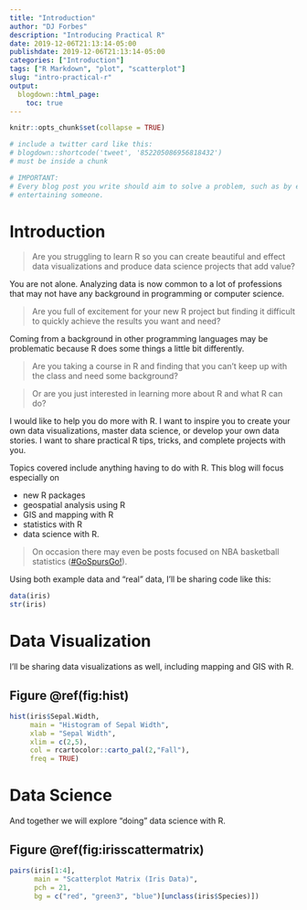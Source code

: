 ```yaml
---
title: "Introduction"
author: "DJ Forbes"
description: "Introducing Practical R"
date: 2019-12-06T21:13:14-05:00
publishdate: 2019-12-06T21:13:14-05:00
categories: ["Introduction"]
tags: ["R Markdown", "plot", "scatterplot"]
slug: "intro-practical-r"
output:
  blogdown::html_page:
    toc: true
---
```


```r
knitr::opts_chunk$set(collapse = TRUE)

# include a twitter card like this:
# blogdown::shortcode('tweet', '852205086956818432')
# must be inside a chunk

# IMPORTANT:
# Every blog post you write should aim to solve a problem, such as by educating, informing, or 
# entertaining someone.

```

# Introduction

> Are you struggling to learn R so you can create beautiful and effect data visualizations and produce data science projects that add value?  

You are not alone.  Analyzing data is now common to a lot of professions that may not have any background in programming or computer science.  

> Are you full of excitement for your new R project but finding it difficult to quickly achieve the results you want and need?

Coming from a background in other programming languages may be problematic because R does some things a little bit differently.  

> Are you taking a course in R and finding that you can't keep up with the class and need some background?

> Or are you just interested in learning more about R and what R can do?

I would like to help you do more with R.  I want to inspire you to create your own data visualizations, master data science, or develop your own data stories.  I want to share practical R tips, tricks, and complete projects with you.  

Topics covered include anything having to do with R.  This blog will focus especially on 

* new R packages
* geospatial analysis using R
* GIS and mapping with R
* statistics with R
* data science with R. 

> On occasion there may even be posts focused on NBA basketball statistics ([#GoSpursGo!](https://www.nba.com/spurs/){target="_blank"}).

Using both example data and "real" data, I’ll be sharing code like this:

```r
data(iris)
str(iris)

```

# Data Visualization

I’ll be sharing data visualizations as well, including mapping and GIS with R.  

## Figure \@ref(fig:hist)

```r
hist(iris$Sepal.Width, 
     main = "Histogram of Sepal Width", 
     xlab = "Sepal Width", 
     xlim = c(2,5), 
     col = rcartocolor::carto_pal(2,"Fall"),
     freq = TRUE)
```

# Data Science

And together we will explore "doing" data science with R.  

## Figure \@ref(fig:irisscattermatrix)  

```r
pairs(iris[1:4], 
      main = "Scatterplot Matrix (Iris Data)", 
      pch = 21, 
      bg = c("red", "green3", "blue")[unclass(iris$Species)])

```

